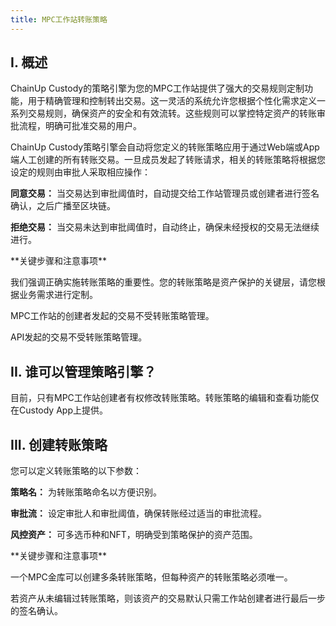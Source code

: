 ---
title: MPC工作站转账策略
---

## I. 概述
ChainUp Custody的策略引擎为您的MPC工作站提供了强大的交易规则定制功能，用于精确管理和控制转出交易。这一灵活的系统允许您根据个性化需求定义一系列交易规则，确保资产的安全和有效流转。这些规则可以掌控特定资产的转账审批流程，明确可批准交易的用户。


ChainUp Custody策略引擎会自动将您定义的转账策略应用于通过Web端或App端人工创建的所有转账交易。一旦成员发起了转账请求，相关的转账策略将根据您设定的规则由审批人采取相应操作：

**同意交易：** 当交易达到审批阈值时，自动提交给工作站管理员或创建者进行签名确认，之后广播至区块链。

**拒绝交易：** 当交易未达到审批阈值时，自动终止，确保未经授权的交易无法继续进行。



<Warning>
**关键步骤和注意事项**

我们强调正确实施转账策略的重要性。您的转账策略是资产保护的关键层，请您根据业务需求进行定制。

MPC工作站的创建者发起的交易不受转账策略管理。

API发起的交易不受转账策略管理。
</Warning>



## II. 谁可以管理策略引擎？

目前，只有MPC工作站创建者有权修改转账策略。转账策略的编辑和查看功能仅在Custody App上提供。




## III. 创建转账策略

您可以定义转账策略的以下参数：

**策略名：** 为转账策略命名以方便识别。

**审批流：** 设定审批人和审批阈值，确保转账经过适当的审批流程。

**风控资产：** 可多选币种和NFT，明确受到策略保护的资产范围。




<Warning>
**关键步骤和注意事项**

一个MPC金库可以创建多条转账策略，但每种资产的转账策略必须唯一。

若资产从未编辑过转账策略，则该资产的交易默认只需工作站创建者进行最后一步的签名确认。
</Warning>